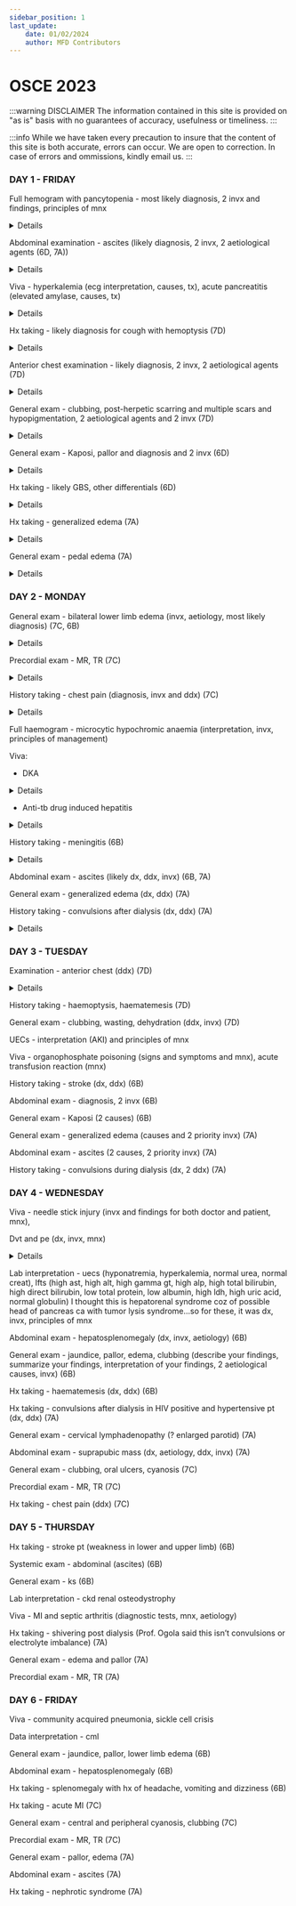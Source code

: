 ```yaml
---
sidebar_position: 1
last_update:
    date: 01/02/2024
    author: MFD Contributors
---
```


# OSCE 2023

:::warning DISCLAIMER
The information contained in this site is provided on "as is" basis with no guarantees of accuracy, usefulness or timeliness.
:::

:::info
While we have taken every precaution to insure that the content of this site is both accurate, errors can occur. We are open to correction. In case of errors and ommissions, kindly email us.
:::

### DAY 1 - FRIDAY

Full hemogram with pancytopenia - most likely diagnosis, 2 invx and findings, principles of mnx

<details>
- bone marrow failure 2 to: drugs (mtx, 5-fluorouracil, cyclophosphamide, vinblastine, bleomycin), infections(viral-EBV, CMV, HIV protozoal-leishmania, bacteria-TB), malignancies - leukemias, mds, lymphomas, mpo (1 myelofibrosis), multiple myeloma, mets breast, prostate 

investigations:
- peripheral blood film - decreased RBC, WBC, platelets. Vit B12 def - macrocytosis, hypersegmented neutrophils
- bone marrow aspirate/trephine biopsy - hypocellular BMA.

principles of managements:

supportive:
- resuscitation - ABCDE. 
- transfusion: PRBC/whole blood if Hb less than 7 g/dL, platelets if less than 50K, wbcs if neutrophils are less than 0.5
- nutrition: hematinics, folic acid, vit B12, iron
- medications: abx if severe neutropenia, GM-CSF, G-CSF, EPO


definitive:
- treat underlying cause
- if drugs, stop offending drug
- if infection, treat infection. HIV - HAART, anti-TB drugs, leishmania - amphotericin B, sodium stibogluconate, CMV - ganciclovir, foscarnet
- if malignancy, MDT & depends on the staging of the disease. Chemotherapy, radiotherapy, surgery, BMT

</details>

Abdominal examination - ascites (likely diagnosis, 2 invx, 2 aetiological agents (6D, 7A))

<details>

Investigations:
Laboratory - LFTs, SAAGs, UECs, urinalysis
Imaging - USG

2 aetiological agents:
CVS - Right sided heart failure
GIT - Portal hypertension: alcoholic liver cirrhosis, viral hepatitis, budd-chiari syndrome, schistosomiasis, wilsons, hemochromatosis
Renal - nephrotic syndrome
</details>

Viva - hyperkalemia (ecg interpretation, causes, tx), acute pancreatitis (elevated amylase, causes, tx)

<details>

Hyperkalemia:
- prolonged PR interval
- widened QRS complex
- peaked T waves

causes:
- drugs: K+ sparing diuretics(spironolactone, eplerenone), ACEis, ARBs, succinylcholine
- tumor lysis syndrome
- rhabdomyolysis
- CKD
- metabolic acidosis
- increase intake of KCL
- addison's disease

tx:
- calcium gluconate 10mls 10% IV over 10 mins - stabilize the cardiac membrane
- intracellular shifting: insulin, beta agonists (salbutamol), bicarbonate
- excretion: loop diuretics
- binders: calcium resonium, kayexalate
- hemodiaylsis

“C BIG K DI” (i.e. if you see a big K, the patient could die!)

Causes for acute pancreatitis: 

- I-Idiopathic 
- G-Gallstones (second most common)
- E-Ethanol (most common)
- T-Trauma
- S-Steroids
- M-Mumps
- A-Autoimmune
- S-Scorpion sting
- H-Hyperlipidemia/Hypercalcemia
- E-ERCP
- D-Drugs eg HCTZ, didanosine, azathioprine

Tx: 
Supportive:
- Airway
- Breathing - oxygen supplementation via NRM if SpO2 below 90%
- Circulation - IV fluids (crystalloids) to maintain urine output at 0.5ml/kg/hr for 24-48 hours
- Disability - Pain control. Opioids are safe and effective at providing pain control in patients with acute pancreatitis.  Hydromorphone or fentanyl (intravenous) may be used for pain relief in acute pancreatitis. Meperidine has been favored over morphine for analgesia in pancreatitis because studies showed that morphine caused an increase in sphincter of Oddi pressure. 
- Monitoring of vitals closely for 24-48 hours. Urine output should be measured hourly and fluids should be titrated to maintain urine output (more than 0.5 to 1 mls/kg/hour). Electrolyte should be monitored for 48 to 72 hours, hypocalcemia and hypomagnesemia should be corrected.
- Nutritional support - Mild pancreatitis can often be managed with intravenous hydration alone since recovery occurs rapidly, allowing patients to resume an oral diet within a week. Nasojejunal feeding for severe pancreatitis if unlikely to resume feeding over 5-7 days. Prefered over TPN. 
- Antibiotics - not routinely recommended. Only used in suspected infected pancreactic necrosis.

Definitive:
- Treat the underlying cause
Non-operative:
- Withdraw or change the offending drug
Operative:
- Laparoscopic cholecystectomy
- ERCP - gallstones pancreatitis.cholecystectomy should be performed after recovery for patients with gallstones pancreatitis.
- Pancreatectomy
- Treat hypercalcemia and hypertriglyceridemia

</details>

Hx taking - likely diagnosis for cough with hemoptysis (7D)

<details>
- Onset of cough, amount of blood in sputum, foul-smelling sputum, worse in the morning or evening, exacerbating factors
- associated fever, night sweats, weight loss, GBW
- associated chest pain(SOCRATES), difficulty in breathing, shortness of breath, fast breathing, orthopnea, PND
- Hx of contact with a TB patient, RVD status
- Hx of smoking, alcohol use, drug use (anticoagulants)
- Hx of cancer in the family, exposure to asbestos
- Hx of palpitations, easy fatigability, dizziness, syncope, headache
- Hx of lower back pain

Likely diagnosis - lung ca

</details>

Anterior chest examination - likely diagnosis, 2 invx, 2 aetiological agents (7D)

<details>

</details>

General exam - clubbing, post-herpetic scarring and multiple scars and hypopigmentation, 2 aetiological agents and 2 invx (7D)

<details>
Clubbing:
- C - Cyanotic heart disease, Cystic fibrosis
- L - Lung cancer, lung abscess
- U - Ulcerative colitis
- B - Bronchiectasis
- B - Bening mesothelioma
- I - Infective endocarditis
- I - Idiopathic lung fibrosis
- N - Neurogenic tumors
- G - GIT disease

Atielogical agents:
- Lung abscess: Klebsiella pneumonia, Staphylococcus aureus

Investigations:
- CBC 
- Sputum for MCS
- CXR

</details>

General exam - Kaposi, pallor and diagnosis and 2 invx (6D)

<details>

Investigations:
- HIV screening - PCR viral load and CD4 count
- Cutaneous skin biopsy

</details>

Hx taking - likely GBS, other differentials (6D)

<details>
History of present illness:
- onset of symptoms, progression (ascending or descending), pins and needles sensation, lower back pain
- Associating factors: fever, night sweats, weight loss
- Hx of contact to a TB patient
- RVD status
- Prior hx of URTI infection: cough, DIB
- Prior hx of GIT infection: bloody diarrhea, loose motions, vomiting, decreased appetite
- Stool or urinary symptoms: incontinence
- Hx of trauma
- RVD status

Dx: GBS, transverse myelitis, TB

</details>

Hx taking - generalized edema (7A)

<details>

Onset

CVS:
- Orthopnea, PND, easy fatigability, palpitations, DIB
- Dizziness, syncope

GIT:
- Yellowness of the eyes, pruritus, vomiting blood
- Change in bowel habits, color of stool, mucoid, bloody

Renal:
- Urinary frequency, volume, color, dysuria,

- Hx of night sweats, fever, unintentional weight loss
- Smoking and alcohol use

PMH
- NKFDA
- Hx of DM, HTN
- Family hx of malignancy, heart failure

</details>

General exam - pedal edema (7A)

<details>

JACCLOWD and vitals

</details>

### DAY 2 - MONDAY

General exam - bilateral lower limb edema (invx, aetiology, most likely diagnosis) (7C, 6B)

<details>


Investigations:
- Complete blood count: HGB, WBC and differentials, platelet count
- ESR, CRP
- LFTs
- UECs
- Urinalysis
- CXR
- ECG and Echo
- Abdominal ultrasound: Liver or renal morphology

Most likely diagnosis:
- Cardiac: ADHF
- Renal: CKD, nephrotic syndrome
- Liver: CLD

</details>

Precordial exam - MR, TR (7C)

<details>

WIPE:
- Wash your hands
- Introduce yourself to the patient & consent
- Position the patient
- Expose the patient. 

Inspection:
- Inspect the chest for deformity (pectus carinatum/excavatum), scars, hyper/hypopigmentation, distended neck veins
- JVP

Palpation:
- Apex beat location: the outermost and the most inferior point of apical impulse. Character

</details>

History taking - chest pain (diagnosis, invx and ddx) (7C)

<details>
Chest pain: site, onset, character, radiation, associating factors, exacerbating/relieving factors, severity

Associating factors: 

</details>

Full haemogram - microcytic hypochromic anaemia (interpretation, invx, principles of management)

Viva:
- DKA
<details>
Presentation: 
- Symptoms: confusion, abdominal pain, vomiting
- Signs: kussmaul breath(deep acidotic breathing), acetone breath
Investigations:
- CBC: Hb level, WBC and differentials, platelets
- ESR, CRP
- UECs: hyponatremia, hyper/hypokalemia
- BGA: high anion gap metabolic acidosis
- RBS
- HBA1c   
- ECG
- Chest X-ray
Principles of management:
- Airway 
- Breathing - oxygen mask via NRM
- Circulation:
- Fluid replacement - IV normal saline 1L stat, 1L over 1/2h, 1L over 1h, 1L over 2h, 1L over 4h
- Monitor urine output. Catherize if not passing by 1h and monitor urine output. Target 0.5ml/kg/h
- Alternate with 5% dextrose once blood glucose is less than 13mmol/L

Insulin:
- soluble insulin 0.1U/kg IV bolus stat then 0.1U/kg/h infusion
- Once acidosis is resolved revert to SC intermediate acting insulin

Potassium:
- K+ supplementation

Bicarbonate:
- Consider only if pH is less than 6.9%

- Check venous BGA at 2h, 4h, 8h and 24h. Check blood glucose and ketones every 1h.
- Consider NG tube if vomiting or drowsy. 
- Avoid hypoglycemia
- Disability: GCS 
- Determine the precipitant: infections(pneumonia, UTI, sepsis), infarction(MI,CVA), inadequate insulin
</details>

- Anti-tb drug induced hepatitis
<details>
- Pyrazinamide
- Rifampin
- Isoniazid
</details>

History taking - meningitis (6B)
<details>
- histoy of headache
- fever
- difficulty rotating the neck
- photophobia
- blurry vision
- phenophobia
- shaking of the body , any loss of consciousness
- loss of speech, memory, diffficulty walking, walking, hearing loss
- Any loss of other senses like smell.
- skin lesions (non blaanching petechial rash)
- HOB, weight loss, night sweats
- Any recent histroy of head trauma
 -crowded places
 - contact with Tb persons
 - Vaccinated for HiB, Strep. pneumonia
 - history of travel to malaria enndemic area/ joint pain 
 - Any recent historry of ear infection, URTI
 - Sero- status
 - chronic alcohol, cancer history
</details>

Abdominal exam - ascites (likely dx, ddx, invx) (6B, 7A)

General exam - generalized edema (dx, ddx) (7A)

History taking - convulsions after dialysis (dx, ddx) (7A)

<details>
pre-ictal: 
- aura: olfactory, gustatory, visual
- triggers: flashing lights, loud noises, stress, alcohol

ictal:
- onset, duration, character(tonic-clonic, absence, myoclonic, atonic, focal), witness, tongue-biting, urinary incontinence, eye rolling, drooling, sudden jerks, sudden loss of tone, prolonged gazing/starring
- first episode? or recurrent episodes?
- exacerbating factors: sleep deprivation, stress
- associating factors: trauma, stroke, lower limb weakness

post-ictal:
- sleep? confusion, headache, memory loss, muscle weakness

- last time they ate? excessive sweating palpitations - r/o hypoglycemia
- any recent head trauma? - r/o post-traumatic epilepsy
- any recent fever? photophobia? phonophobia? neck stiffness - r/o febrile seizures
- any FUNDI-WISH?
- any recent travel to malaria endemic areas? - r/o cerebral malaria

PMHx
- hx of medical admissions
- hx of previous surgeries
- hx of chronic illnesses: DM HTN HIV TB epilepsy

</details>

### DAY 3 - TUESDAY

Examination - anterior chest (ddx) (7D)

<details>

</details>

History taking - haemoptysis, haematemesis (7D)

General exam - clubbing, wasting, dehydration (ddx, invx) (7D)

UECs - interpretation (AKI) and principles of mnx

Viva - organophosphate poisoning (signs and symptoms and mnx), acute transfusion reaction (mnx)

History taking - stroke (dx, ddx) (6B)

Abdominal exam - diagnosis, 2 invx (6B)

General exam - Kaposi (2 causes) (6B)

General exam - generalized edema (causes and 2 priority invx) (7A)

Abdominal exam - ascites (2 causes, 2 priority invx) (7A)

History taking - convulsions during dialysis (dx, 2 ddx) (7A)

### DAY 4 - WEDNESDAY

Viva - needle stick injury (invx and findings for both doctor and patient, mnx), 

Dvt and pe (dx, invx, mnx)

<details>

Laboratory:
- D-dimer
- Coagulation profile - hypercoagulable state
- CBC - platelets baseline - HIT if starting patient on UFH

Imaging:
- CTPA 
- Ventilation-perfusion scan
- Compression U/S of the lower limb

Management:

Hemodynamically unstable:
- Resuscitation: ABCDE approach. O2 supplementation, IV access, IV fluids, monitor vitals
- Thrombolysis as long as no contraindications: alteplase, tenecteplase
- Embolectomy

Hemodynamically stable:
- Anticoagulation: LMWH, UFH, fondaparinux, warfarin, DOACs(rivaroxaban)
- Analgesia
- Ambulation
- Elastic graduated compression stockings
- IVC filter 

</details>

Lab interpretation - uecs (hyponatremia, hyperkalemia, normal urea, normal creat), lfts (high ast, high alt, high gamma gt, high alp, high total bilirubin, high direct bilirubin, low total protein, low albumin, high ldh, high uric acid, normal globulin) I thought this is hepatorenal syndrome coz of possible head of pancreas ca with tumor lysis syndrome…so for these, it was dx, invx, principles of mnx

Abdominal exam - hepatosplenomegaly (dx, invx, aetiology) (6B)

General exam - jaundice, pallor, edema, clubbing (describe your findings, summarize your findings, interpretation of your findings, 2 aetiological causes, invx) (6B)

Hx taking - haematemesis (dx, ddx) (6B)

Hx taking - convulsions after dialysis in HIV positive and hypertensive pt (dx, ddx) (7A)

General exam - cervical lymphadenopathy (? enlarged parotid) (7A)

Abdominal exam - suprapubic mass (dx, aetiology, ddx, invx) (7A)

General exam - clubbing, oral ulcers, cyanosis (7C)

Precordial exam - MR, TR (7C)

Hx taking - chest pain (ddx) (7C)

### DAY 5 - THURSDAY

Hx taking - stroke pt (weakness in lower and upper limb) (6B)

Systemic exam - abdominal (ascites) (6B)

General exam - ks (6B)

Lab interpretation - ckd renal osteodystrophy

Viva - MI and septic arthritis (diagnostic tests, mnx, aetiology)

Hx taking - shivering post dialysis (Prof. Ogola said this isn’t convulsions or electrolyte imbalance) (7A)

General exam - edema and pallor (7A)

Precordial exam - MR, TR (7A)

### DAY 6 - FRIDAY

Viva - community acquired pneumonia, sickle cell crisis

Data interpretation - cml

General exam - jaundice, pallor, lower limb edema (6B)

Abdominal exam - hepatosplenomegaly (6B)

Hx taking - splenomegaly with hx of headache, vomiting and dizziness (6B)

Hx taking - acute MI (7C)

General exam - central and peripheral cyanosis, clubbing (7C)

Precordial exam - MR, TR (7C)

General exam - pallor, edema (7A)

Abdominal exam - ascites (7A)

Hx taking - nephrotic syndrome (7A)
